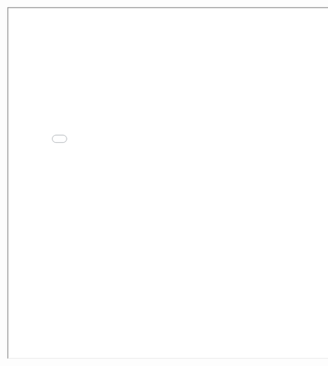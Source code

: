 
<div style="text-align: center;">
<iframe src="image/resume.pdf" width="800" height="800">
</iframe>
</div>


<style>
  body {
  background-image: url("image/background1.png");
  background-size: cover;
  background-repeat: no-repeat;
}
  
</style>
